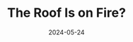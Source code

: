 ---
title: "The Roof Is on Fire?"
country: Romania
city: Cluj-Napoca
date: 2024-05-24
url: https://jsheroes.io/
conference: JSHeroes
upcoming: true
lang: en
---